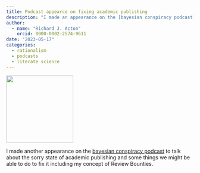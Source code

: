 ```yaml
---
title: Podcast appearce on fixing academic publishing
description: "I made an appearance on the [bayesian conspiracy podcast](https://www.thebayesianconspiracy.com/2023/05/187-github-review-bounties-to-save-science-with-richard-acton/) to talk about fixing academic publishing."
author: 
  - name: "Richard J. Acton"
    orcid: 0000-0002-2574-9611
date: "2023-05-17"
categories:
  - rationalism
  - podcasts
  - literate science
---
```


![](../2021-10-06-bayesian-conspiracy-aging/cropped-TBC.png){width=180px}

I made another appearance on the [bayesian conspiracy podcast](https://www.thebayesianconspiracy.com/2023/05/187-github-review-bounties-to-save-science-with-richard-acton/) to talk about the sorry state of academic publishing and some things we might be able to do to fix it including my concept of Review Bounties.

